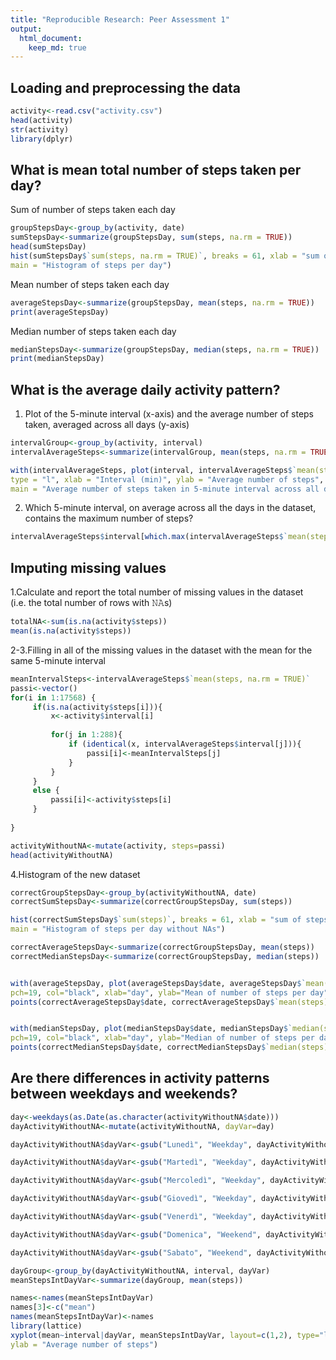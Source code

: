 ```yaml
---
title: "Reproducible Research: Peer Assessment 1"
output: 
  html_document:
    keep_md: true
---
```



## Loading and preprocessing the data

```r
activity<-read.csv("activity.csv")   
head(activity)   
str(activity)  
library(dplyr)  
```


## What is mean total number of steps taken per day?
Sum of number of steps taken each day  
```r
groupStepsDay<-group_by(activity, date)
sumStepsDay<-summarize(groupStepsDay, sum(steps, na.rm = TRUE))
head(sumStepsDay)
hist(sumStepsDay$`sum(steps, na.rm = TRUE)`, breaks = 61, xlab = "sum of steps per day", 
main = "Histogram of steps per day")
```
Mean number of steps taken each day  
```r
averageStepsDay<-summarize(groupStepsDay, mean(steps, na.rm = TRUE))
print(averageStepsDay)
```
Median number of steps taken each day  
```r
medianStepsDay<-summarize(groupStepsDay, median(steps, na.rm = TRUE))
print(medianStepsDay)
```


## What is the average daily activity pattern?
1. Plot of the 5-minute interval (x-axis) and the average number of steps taken, averaged across all days (y-axis) 

```r
intervalGroup<-group_by(activity, interval)
intervalAverageSteps<-summarize(intervalGroup, mean(steps, na.rm = TRUE))

with(intervalAverageSteps, plot(interval, intervalAverageSteps$`mean(steps, na.rm = TRUE)`, 
type = "l", xlab = "Interval (min)", ylab = "Average number of steps", 
main = "Average number of steps taken in 5-minute interval across all days"))
```

2. Which 5-minute interval, on average across all the days in the dataset, contains the maximum number of steps?  

```r
intervalAverageSteps$interval[which.max(intervalAverageSteps$`mean(steps, na.rm = TRUE)`)]
```


## Imputing missing values
1.Calculate and report the total number of missing values in the dataset (i.e. the total number of rows with 𝙽𝙰s)  

```r
totalNA<-sum(is.na(activity$steps))
mean(is.na(activity$steps))
```

2-3.Filling in all of the missing values in the dataset with the mean for the same 5-minute interval  

```r

meanIntervalSteps<-intervalAverageSteps$`mean(steps, na.rm = TRUE)`
passi<-vector()
for(i in 1:17568) {
     if(is.na(activity$steps[i])){
         x<-activity$interval[i]
         
         for(j in 1:288){
             if (identical(x, intervalAverageSteps$interval[j])){
                 passi[i]<-meanIntervalSteps[j]
             }
         }
     }
     else {
         passi[i]<-activity$steps[i]
     }
     
}

activityWithoutNA<-mutate(activity, steps=passi)
head(activityWithoutNA)
```

4.Histogram of the new dataset  

```r
correctGroupStepsDay<-group_by(activityWithoutNA, date)
correctSumStepsDay<-summarize(correctGroupStepsDay, sum(steps))

hist(correctSumStepsDay$`sum(steps)`, breaks = 61, xlab = "sum of steps per day", 
main = "Histogram of steps per day without NAs")

correctAverageStepsDay<-summarize(correctGroupStepsDay, mean(steps))
correctMedianStepsDay<-summarize(correctGroupStepsDay, median(steps))


with(averageStepsDay, plot(averageStepsDay$date, averageStepsDay$`mean(steps, na.rm = TRUE)`, 
pch=19, col="black", xlab="day", ylab="Mean of number of steps per day"))
points(correctAverageStepsDay$date, correctAverageStepsDay$`mean(steps)`, col="red")


with(medianStepsDay, plot(medianStepsDay$date, medianStepsDay$`median(steps, na.rm = TRUE)`, 
pch=19, col="black", xlab="day", ylab="Median of number of steps per day"))
points(correctMedianStepsDay$date, correctMedianStepsDay$`median(steps)`, col="red")
```


## Are there differences in activity patterns between weekdays and weekends?

```r

day<-weekdays(as.Date(as.character(activityWithoutNA$date)))
dayActivityWithoutNA<-mutate(activityWithoutNA, dayVar=day)

dayActivityWithoutNA$dayVar<-gsub("Lunedì", "Weekday", dayActivityWithoutNA$dayVar)

dayActivityWithoutNA$dayVar<-gsub("Martedì", "Weekday", dayActivityWithoutNA$dayVar)

dayActivityWithoutNA$dayVar<-gsub("Mercoledì", "Weekday", dayActivityWithoutNA$dayVar)

dayActivityWithoutNA$dayVar<-gsub("Giovedì", "Weekday", dayActivityWithoutNA$dayVar)

dayActivityWithoutNA$dayVar<-gsub("Venerdì", "Weekday", dayActivityWithoutNA$dayVar)

dayActivityWithoutNA$dayVar<-gsub("Domenica", "Weekend", dayActivityWithoutNA$dayVar)

dayActivityWithoutNA$dayVar<-gsub("Sabato", "Weekend", dayActivityWithoutNA$dayVar)

dayGroup<-group_by(dayActivityWithoutNA, interval, dayVar)
meanStepsIntDayVar<-summarize(dayGroup, mean(steps))

names<-names(meanStepsIntDayVar)
names[3]<-c("mean")
names(meanStepsIntDayVar)<-names
library(lattice)
xyplot(mean~interval|dayVar, meanStepsIntDayVar, layout=c(1,2), type="l", xlab = "Interval", 
ylab = "Average number of steps")
```
